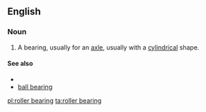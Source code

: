 ==English==

===Noun===
{{en-noun|sg=[[roller]] [[bearing]]}}
# A bearing, usually for an [[axle]], usually with a [[cylindrical]] shape.

====See also====
*{{pedialite|Rolling-element bearing}}
*[[ball bearing]]

[[pl:roller bearing]]
[[ta:roller bearing]]